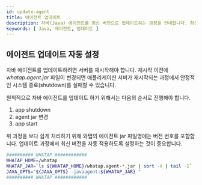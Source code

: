 ```yaml
---
id: update-agent
title: 에이전트 업데이트
description: 자바(Java) 에이전트를 최신 버전으로 업데이트하는 과정을 안내합니다. 최신 에이전트를 다운로드하고 애플리케이션 서버를 재시작하여 업데이트를 적용하는 방법을 포함합니다. 또한, 안정적인 시스템 종료를 위해 앱 종료, 에이전트 JAR 파일 변경, 앱 시작 순서에 따라 업데이트하는 절차를 확인할 수 있습니다.
keywords: [ Java, 에이전트, 업데이트 ]
---
```



<Downloadagent />

## 에이전트 업데이트 자동 설정

자바 에이전트를 업데이트하려면 서버를 재시작해야 합니다. 재시작 이전에 *whatap.agent.jar* 파일이 변경되면 애플리케이션 서버가 재시작되는 과정에서 안정적인 시스템 종료(shutdown)를 실패할 수 있습니다.

원칙적으로 자바 에이전트를 업데이트 하기 위해서는 다음의 순서로 진행해야 합니다.

1. app shutdown
1. agent jar 변경
1. app start

위 과정을 보다 쉽게 처리하기 위해 와탭의 에이전트 jar 파일명에는 버전 번호를 포함합니다. 업데이트 과정에서 최신 버전을 자동 적용하도록 설정하는 것이 중요합니다.

```bash {3} showLineNumbers
########## WHATAP ############
WHATAP_HOME=/whatap
WHATAP_JAR=`ls ${WHATAP_HOME}/whatap.agent-*.jar | sort -V | tail -1`
JAVA_OPTS="${JAVA_OPTS} -javaagent:${WHATAP_JAR} "
########## WHATAP ############
```
